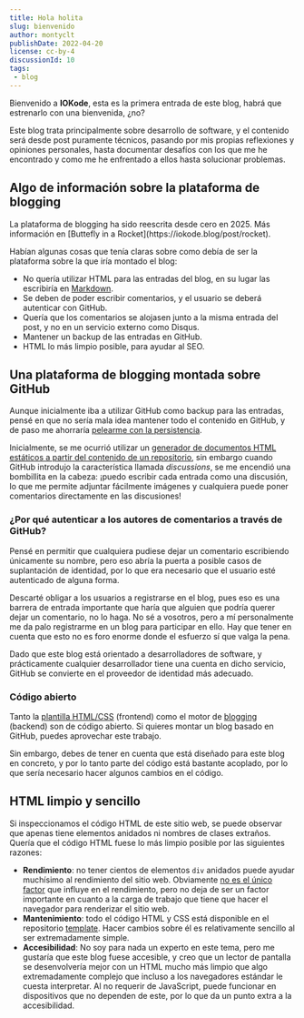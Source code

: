 ---
title: Hola holita
slug: bienvenido
author: montyclt
publishDate: 2022-04-20
license: cc-by-4
discussionId: 10
tags:
 - blog
---

Bienvenido a **IOKode**, esta es la primera entrada de este blog, habrá que estrenarlo con una bienvenida, ¿no?

Este blog trata principalmente sobre desarrollo de software, y el contenido será desde post puramente técnicos, pasando por mis propias reflexiones y opiniones personales, hasta documentar desafíos con los que me he encontrado y como me he enfrentado a ellos hasta solucionar problemas.

## Algo de información sobre la plataforma de blogging
<Alert severity="note">
La plataforma de blogging ha sido reescrita desde cero en 2025. Más información en [Buttefly in a Rocket](https://iokode.blog/post/rocket).
</Alert>

Habían algunas cosas que tenía claras sobre como debía de ser la plataforma sobre la que iría montado el blog:

- No quería utilizar HTML para las entradas del blog, en su lugar las escribiría en [Markdown](https://daringfireball.net/projects/markdown/).
- Se deben de poder escribir comentarios, y el usuario se deberá autenticar con GitHub.
- Quería que los comentarios se alojasen junto a la misma entrada del post, y no en un servicio externo como Disqus.
- Mantener un backup de las entradas en GitHub.
- HTML lo más limpio posible, para ayudar al SEO.

## Una plataforma de blogging montada sobre GitHub
Aunque inicialmente iba a utilizar GitHub como backup para las entradas, pensé en que no sería mala idea mantener todo el contenido en GitHub, y de paso me ahorraría [pelearme con la persistencia](https://iokode.blog/post/2022/por-que-usar-una-base-de-datos).

Inicialmente, se me ocurrió utilizar un [generador de documentos HTML estáticos a partir del contenido de un repositorio](https://jekyllrb.com/), sin embargo cuando GitHub introdujo la característica llamada _discussions_, se me encendió una bombillita en la cabeza: ¡puedo escribir cada entrada como una discusión, lo que me permite adjuntar fácilmente imágenes y cualquiera puede poner comentarios directamente en las discusiones!

### ¿Por qué autenticar a los autores de comentarios a través de GitHub?
Pensé en permitir que cualquiera pudiese dejar un comentario escribiendo únicamente su nombre, pero eso abría la puerta a posible casos de suplantación de identidad, por lo que era necesario que el usuario esté autenticado de alguna forma.

Descarté obligar a los usuarios a registrarse en el blog, pues eso es una barrera de entrada importante que haría que alguien que podría querer dejar un comentario, no lo haga. No sé a vosotros, pero a mí personalmente me da palo registrarme en un blog para participar en ello. Hay que tener en cuenta que esto no es foro enorme donde el esfuerzo sí que valga la pena.

Dado que este blog está orientado a desarrolladores de software, y prácticamente cualquier desarrollador tiene una cuenta en dicho servicio, GitHub se convierte en el proveedor de identidad más adecuado.

### Código abierto
Tanto la [plantilla HTML/CSS](https://github.com/iokode/template) (frontend) como el motor de [blogging](https://github.com/iokode/butterfly) (backend) son de código abierto. Si quieres montar un blog basado en GitHub, puedes aprovechar este trabajo.

Sin embargo, debes de tener en cuenta que está diseñado para este blog en concreto, y por lo tanto parte del código está bastante acoplado, por lo que sería necesario hacer algunos cambios en el código.

## HTML limpio y sencillo
Si inspeccionamos el código HTML de este sitio web, se puede observar que apenas tiene elementos anidados ni nombres de clases extraños. Quería que el código HTML fuese lo más limpio posible por las siguientes razones:
- **Rendimiento**: no tener cientos de elementos `div` anidados puede ayudar muchísimo al rendimiento del sitio web. Obviamente [no es el único factor](https://github.com/iokode/butterfly/issues/1) que influye en el rendimiento, pero no deja de ser un factor importante en cuanto a la carga de trabajo que tiene que hacer el navegador para renderizar el sitio web.
- **Mantenimiento**: todo el código HTML y CSS está disponible en el repositorio [template](https://github.com/iokode/template). Hacer cambios sobre él es relativamente sencillo al ser extremadamente simple.
- **Accesibilidad**: No soy para nada un experto en este tema, pero me gustaría que este blog fuese accesible, y creo que un lector de pantalla se desenvolvería mejor con un HTML mucho más limpio que algo extremadamente complejo que incluso a los navegadores estándar le cuesta interpretar. Al no requerir de JavaScript, puede funcionar en dispositivos que no dependen de este, por lo que da un punto extra a la accesibilidad.

